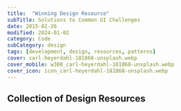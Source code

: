 ---
title:  "Winning Design Resource"
subTitle: Solutions to Common UI Challenges
date: 2015-02-26
modified: 2024-01-02
category: Code
subCategory: design
tags: [development, design, resources, patterns]
cover: carl-heyerdahl-181868-unsplash.webp
cover_mobile: w300_carl-heyerdahl-181868-unsplash.webp
cover_icon: icon_carl-heyerdahl-181868-unsplash.webp
---


## Collection of Design Resources

<section>
  <Gist path="justsml/badccebfb44fd20dae39b49a2e29085b"></Gist>
</section>
